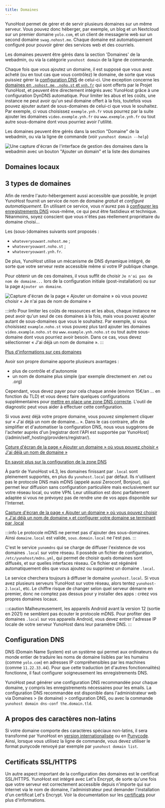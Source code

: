 ```yaml
---
title: Domaines
---
```



YunoHost permet de gérer et de servir plusieurs domaines sur un même serveur. Vous pouvez donc héberger, par exemple, un blog et un Nextcloud sur un premier domaine `yolo.com`, et un client de messagerie web sur un second domaine `swag.nohost.me`. Chaque domaine est automatiquement configuré pour pouvoir gérer des services web et des courriels.

Les domaines peuvent être gérés dans la section 'Domaines' de la webadmin, ou via la catégorie `yunohost domain` de la ligne de commande.

Chaque fois que vous ajoutez un domaine, il est supposé que vous avez acheté (ou en tout cas que vous contrôlez) le domaine, de sorte que vous puissiez gérer la [configuration DNS](/admin/install/post_install/dns_config) de celui-ci. Une exception concerne les [domaines en `.nohost.me`, `.noho.st` et `ynh.fr`](/admin/tutorials/domains/dns_nohost_me) qui sont offerts par le Projet YunoHost, et peuvent être directement intégrés avec YunoHost grâce à une configuration DynDNS automatique. Pour limiter les abus et les coûts, une instance ne peut avoir qu'un seul domaine offert à la fois, toutefois vous pouvez ajouter autant de sous-domaines de celui-ci que vous le souhaitez. Par exemple, ci vous choisissez `exemple.ynh.fr` vous pourrez par la suite ajouter les domaines `video.exemple.ynh.fr` ou `www.exemple.ynh.fr` ou tout autre sous-domaine dont vous pourriez avoir l'utilité.

Les domaines peuvent être gérés dans la section "Domaine" de la webadmin, ou via la ligne de commande (voir `yunohost domain --help`)

![Une capture d'écran de l'interface de gestion des domaines dans la webadmin avec un bouton "Ajouter un domain" et la liste des domaines](/img/webadmin/webadmin_domain.png)

## Domaines locaux

## 3 types de domaines

<Tabs>
<TabItem value="nohost" label="Yunohost's domains (the free and easy way)">

Afin de rendre l'auto-hébergement aussi accessible que possible, le projet YunoHost fournit un service de nom de domaine *gratuit* et *configuré automatiquement*. En utilisant ce service, vous n'aurez pas à [configurer les enregistrements DNS](/admin/install/post_install/dns_config) vous-même, ce qui peut être fastidieux et technique. Néanmoins, soyez conscient que vous n'êtes pas réellement propriétaire du domaine choisi...

Les (sous-)domaines suivants sont proposés :

- `whateveryouwant.nohost.me` ;
- `whateveryouwant.noho.st` ;
- `whateveryouwant.ynh.fr`.

De plus, YunoHost utilise un mécanisme de DNS dynamique intégré, de sorte que votre serveur reste accessible même si votre IP publique change.

Pour obtenir un de ces domaines, il vous suffit de choisir `Je n'ai pas de nom de domaine...` lors de la configuration initiale (post-installation) ou sur la page `Ajouter un domaine`.

![Capture d'écran de la page « Ajouter un domaine » où vous pouvez choisir « Je n'ai pas de nom de domaine »](/img/webadmin/webadmin_dyndns.png)

:::info
Pour limiter les coûts de ressources et les abus, chaque instance ne peut avoir qu'un seul de ces domaines à la fois, mais vous pouvez ajouter autant de sous-domaines que vous le souhaitez. Par exemple, si vous choisissez `example.noho.st` vous pouvez plus tard ajouter les domaines `video.example.noho.st` ou `www.example.ynh.noho.st` ou tout autre sous-domaine dont vous pourriez avoir besoin. Dans ce cas, vous devez sélectionner « J'ai déjà un nom de domaine ».
:::

[Plus d'informations sur ces domaines](/admin/tutorials/domains/dns_nohost_me)

</TabItem>
<TabItem value="own" label="Your own domains">

Avoir son propre domaine apporte plusieurs avantages :

- plus de contrôle et d'autonomie
- un nom de domaine plus simple (par exemple directement en .net ou .org)

Cependant, vous devez payer pour cela chaque année (environ 15€/an ... en fonction du TLD) et vous devez faire quelques configurations supplémentaires pour [mettre en place une zone DNS correcte](/admin/install/post_install/dns_config). L'outil de diagnostic peut vous aider à effectuer cette configuration.

Si vous avez déjà votre propre domaine, vous pouvez simplement cliquer sur « J'ai déjà un nom de domaine... ». Dans le cas contraire, afin de simplifier et d'automatiser la configuration DNS, nous vous suggérons de l'acheter auprès d'un [registrar dont l'API est supportée par YunoHost] (/admin/self_hosting/providers/registrar/).

[Cpture d'écran de la page « Ajouter un domaine » où vous pouvez choisir « J'ai déjà un nom de domaine »](/img/webadmin/webadmin_domain_owndomain.png)

[En savoir plus sur la configuration de la zone DNS](/admin/install/post_install/dns_config)

</TabItem>
<TabItem value="local" label="Local domains (only reachable in your local network)">

À partir de YunoHost v4.3, les domaines finissant par `.local` sont pleinement supportés, en plus du `yunohost.local` par défaut.
Ils n'utilisent pas le protocole DNS mais mDNS (appelé aussi Zeroconf, Bonjour), qui permet leur diffusion sans configuration particulière mais exclusivement sur votre réseau local, ou votre VPN.
Leur utilisation est donc parfaitement adaptée si vous ne prévoyez pas de rendre une de vos apps disponible sur l'Internet.

[Capture d'écran de la page « Ajouter un domaine » où vous pouvez choisir « J'ai déjà un nom de domaine » et configurer votre domaine se terminant par .local](/img/webadmin/webadmin_domain_local.png)

:::info
Le protocole mDNS ne permet pas d'ajouter des sous-domaines. Ainsi `domaine.local` est valide, `sous.domain.local` ne l'est pas.
:::

C'est le service `yunomdns` qui se charge de diffuser l'existence de vos domaines `.local` sur votre réseau.
Il possède un fichier de configuration, `/etc/yunohost/mdns.yml`, qui permet de choisir quels domaines sont diffusés, et sur quelles interfaces réseau.
Ce fichier est régénéré automatiquement dès que vous ajoutez ou supprimez un domaine `.local`.

Le service cherchera toujours à diffuser le domaine `yunohost.local`. Si vous avez plusieurs serveurs YunoHost sur votre réseau, alors tentez `yunohost-2.local`, etc.
Le chiffre risque de changer selon quel serveur démarre en premier, donc ne comptez pas dessus pour y installer des apps : créez vos propres domaines locaux.

:::caution
Malheureusement, les appareils Android avant la version 12 (sortie en 2021) ne semblent pas écouter le protocole mDNS.
Pour profiter des domaines `.local` sur vos appareils Android, vous devez entrer l'adresse IP locale de votre serveur YunoHost dans leur paramètre DNS.
:::

</TabItem>
</Tabs>

## Configuration DNS

DNS (Domain Name System) est un système qui permet aux ordinateurs du monde entier de traduire les noms de domaine lisibles par les humains (comme `yolo.com`) en adresses IP compréhensibles par les machines (comme `11.22.33.44`). Pour que cette traduction (et d'autres fonctionnalités) fonctionne, il faut configurer soigneusement les enregistrements DNS.

YunoHost peut générer une configuration DNS recommandée pour chaque domaine, y compris les enregistrements nécessaires pour les emails. La configuration DNS recommandée est disponible dans l'administrateur web via Domaines > (le domaine) > configuration DNS, ou avec la commande `yunohost domain dns-conf the.domain.tld`.

## A propos des caractères non-latins

Si votre domaine comporte des caractères spéciaux non-latins, il sera transformé par YunoHost en [version internationalisée](https://en.wikipedia.org/wiki/Internationalized_domain_name) ou en [Punycode](https://en.wikipedia.org/wiki/Punycode). Ainsi, lorsque vous utilisez la ligne de commande, vous devez utiliser le format punycode renvoyé par exemple par `yunohost domain list`.

## Certificats SSL/HTTPS

Un autre aspect important de la configuration des domaines est le certificat SSL/HTTPS. YunoHost est intégré avec Let's Encrypt, de sorte qu'une fois que votre serveur est correctement accessible depuis n'importe qui sur Internet via le nom de domaine, l'administrateur peut demander l'installation d'un certificat Let's Encrypt. Voir la documentation sur les [certificats](/admin/domains/certificate) pour plus d'informations.
